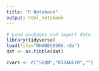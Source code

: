 ```yaml
---
title: "R Notebook"
output: html_notebook
---
```


```r
# Load packages and import data
library(tidyverse)
load(file="NHANES0506.rda")
dat <- as.tibble(dat)

cvars <- c("SEQN","RIDAGEYR","")
```
